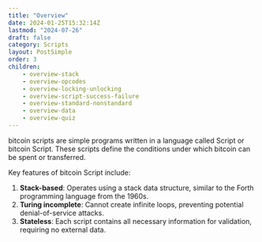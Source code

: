 ```yaml
---
title: "Overview"
date: 2024-01-25T15:32:14Z
lastmod: "2024-07-26"
draft: false
category: Scripts
layout: PostSimple
order: 3
children:
    - overview-stack
    - overview-opcodes
    - overview-locking-unlocking
    - overview-script-success-failure
    - overview-standard-nonstandard
    - overview-data
    - overview-quiz
---
```


bitcoin scripts are simple programs written in a language called Script or bitcoin Script. These scripts define the conditions under which bitcoin can be spent or transferred.

Key features of bitcoin Script include:

1. **Stack-based**: Operates using a stack data structure, similar to the Forth programming language from the 1960s.
2. **Turing incomplete**: Cannot create infinite loops, preventing potential denial-of-service attacks.
3. **Stateless**: Each script contains all necessary information for validation, requiring no external data.
